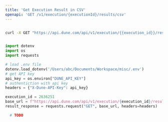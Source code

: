 ```yaml
---
title: 'Get Execution Result in CSV'
openapi: 'GET /v1/execution/{executionId}/results/csv'
---
```


<RequestExample>

```bash cURL

curl -X GET "https://api.dune.com/api/v1/execution/{{execution_id}}/results/csv" -H x-dune-api-key:{{api_key}}

```

```python Python

import dotenv
import os
import requests

# load .env file
dotenv.load_dotenv('/Users/abc/Documents/Workspace/misc/.env')
# get API key
api_key = os.environ["DUNE_API_KEY"]
# authentiction with api key
headers = {"X-Dune-API-Key": api_key}

execution_id = 2636251
base_url = f"https://api.dune.com/api/v1/execution/{execution_id}/results/csv"
result_response = requests.request("GET", base_url, headers=headers)

```

```python Python SDK
  # TODO
```

</RequestExample>
